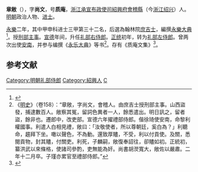 '''章敞'''（{{bd|1376年||1437年|catIdx=Z章}}），字'''尚文'''，号'''质庵'''，[[浙江承宣布政使司|浙江承宣布政使司]][[紹興府|紹興府]][[會稽縣|會稽縣]]（今[[浙江|浙江]][[绍兴|绍兴]]）人。[[明朝|明朝]]政治人物、[[进士|进士]]。

[[永乐_(明朝)|永樂]]二年，其中甲申科进士三甲第三十二名，后選為翰林院[[庶吉士|庶吉士]]，編撰[[永樂大典|永樂大典]]<ref>{{Cite book|title=翰林与明代政治 A RESEARCH ON HANLIN AND ITS POLITICAL ROLE IN THE MING DYNASTY|last=包诗卿著|first=|publisher=上海：上海古籍出版社|year=2015.07|isbn=978-7-5325-7636-4|location=|pages=189-192}}</ref>。授[[刑部|刑部]][[主事|主事]]。[[宣德|宣德]]年间，升任[[礼部右侍郎|礼部右侍郎]]。[[正统_(年号)|正统]]初年，转为[[礼部左侍郎|礼部左侍郎]]。曾两次出使[[越南|安南]]，并参与编撰《[[永乐大典|永乐大典]]》等书<ref>《[[明史|明史]]》（卷158）：“章敞，字尚文，會稽人。由庶吉士授刑部主事。山西盜發，捕逮數百人。敞察其冤，留詞色異者一人，餘悉遣出。明日訊之，留者盜，餘非也。遷郎中，改吏部。宣德六年擢禮部侍郎。偕徐琦使安南，命黎利權國事。利遣人白相見禮，敞曰：「汝敬使者，所以尊朝廷，奚白為？」利聽命，趨拜下坐。噉以聲色，不為動。還致厚贐，不受，利以付貢使。及關，悉閱貢物，封其贐，付關吏。利死，子麟嗣，敞復奉詔往，卻贐如初。正統初，纂洪武以來條格，使諸司參酌，吏無能為奸。尚書胡濙寬大，敞佐以嚴肅。二年十二月卒。子瑾亦累官至禮部侍郎。”</ref>。存有《质庵文集》<ref>{{cite book | language = zh-hans | author = 潘荣胜 | coauthors =  | title = 《明清进士录》 | url =  | date = 2006年 | location =  | publisher = [[中华书局|中华书局]] | id =  | isbn = 9787101043501 | pages = 26页 }}</ref>。

==参考文献==
{{wikisource|明史/卷158}}
{{Reflist}}
{{明朝人物小作品}}
{{永樂二年甲申科殿試金榜}}

{{DEFAULTSORT:Zhang章}}
[[Category:明朝礼部侍郎|Category:明朝礼部侍郎]]
[[Category:紹興人|Category:紹興人]]
[[Category:章姓|C]]